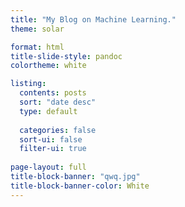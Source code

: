 ```yaml
---
title: "My Blog on Machine Learning."
theme: solar

format: html
title-slide-style: pandoc
colortheme: white

listing:
  contents: posts
  sort: "date desc"
  type: default
  
  categories: false
  sort-ui: false
  filter-ui: true
 
page-layout: full
title-block-banner: "qwq.jpg"
title-block-banner-color: White
---
```





